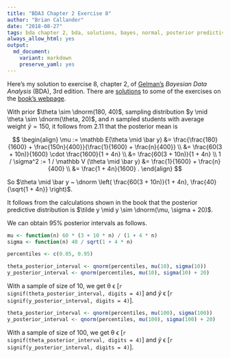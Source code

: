 ```yaml
---
title: "BDA3 Chapter 2 Exercise 8"
author: "Brian Callander"
date: "2018-08-27"
tags: bda chapter 2, bda, solutions, bayes, normal, posterior predictive
always_allow_html: yes
output: 
  md_document:
    variant: markdown
    preserve_yaml: yes
---
```


Here's my solution to exercise 8, chapter 2, of [Gelman's](https://andrewgelman.com/) *Bayesian Data Analysis* (BDA), 3rd edition. There are [solutions](http://www.stat.columbia.edu/~gelman/book/solutions.pdf) to some of the exercises on the [book's webpage](http://www.stat.columbia.edu/~gelman/book/).

<!--more-->

<div style="display:none">
  $\DeclareMathOperator{\dbinomial}{binomial}
   \DeclareMathOperator{\dbern}{Bernoulli}
   \DeclareMathOperator{\dnorm}{normal}
   \DeclareMathOperator{\dgamma}{gamma}
   \DeclareMathOperator{\invlogit}{invlogit}
   \DeclareMathOperator{\logit}{logit}
   \DeclareMathOperator{\dbeta}{beta}$
</div>

With prior $\theta \sim \dnorm(180, 40)$, sampling distribution $y \mid \theta \sim \dnorm(\theta, 20)$, and $n$ sampled students with average weight $\bar y = 150$, it follows from 2.11 that the posterior mean is 

$$
\begin{align}
  \mu
  :=
  \mathbb E(\theta \mid \bar y) 
  &=
  \frac{\frac{180}{1600} + \frac{150n}{400}}{\frac{1}{1600} + \frac{n}{400}} 
  \\
  &=
  \frac{60(3 + 10n)}{1600} \cdot \frac{1600}{1 + 4n}
  \\
  &=
  \frac{60(3 + 10n)}{1 + 4n}
  \\
  1 / \sigma^2 
  :=
  1 / \mathbb V (\theta \mid \bar y)
  &=
  \frac{1}{1600} + \frac{n}{400}
  \\
  &=
  \frac{1 + 4n}{1600}
  .
\end{align}
$$
  
  
So $\theta \mid \bar y ~ \dnorm \left( \frac{60(3 + 10n)}{1 + 4n}, \frac{40}{\sqrt{1 + 4n}} \right)$.

It follows from the calculations shown in the book that the posterior predictive distribution is $\tilde y \mid y \sim \dnorm(\mu, \sigma + 20)$.

We can obtain 95% posterior intervals as follows.

```r
mu <- function(n) 60 * (3 + 10 * n) / (1 + 4 * n)
sigma <- function(n) 40 / sqrt(1 + 4 * n)

percentiles <- c(0.05, 0.95)

theta_posterior_interval <- qnorm(percentiles, mu(10), sigma(10))
y_posterior_interval <- qnorm(percentiles, mu(10), sigma(10) + 20)
```

With a sample of size of 10, we get θ ϵ [`r signif(theta_posterior_interval, digits = 4)`] and $\tilde y$ ϵ [`r signif(y_posterior_interval, digits = 4)`].

```r
theta_posterior_interval <- qnorm(percentiles, mu(100), sigma(100))
y_posterior_interval <- qnorm(percentiles, mu(100), sigma(100) + 20)
```

With a sample of size of 100, we get θ ϵ [`r signif(theta_posterior_interval, digits = 4)`] and $\tilde y$ ϵ [`r signif(y_posterior_interval, digits = 4)`].